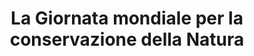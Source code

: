 ---
description: "Il 28 luglio è la Giornata Mondiale per la Conservazione della Natura, un'occasione per riflettere sull'importanza di preservare la biodiversità e garantire un equilibrio ecologico essenziale per il benessere delle generazioni future. In questo giorno ci viene ricordato che un ambiente sano è la base per una società stabile e produttiva, poiché influisce sulla qualità della vita, sull’economia e sulla salute globale.

Nei Monti Lepini, all'interno del Parco Regionale, vengono implementate politiche di tutela ambientale e valorizzazione del patrimonio naturale attraverso iniziative di conservazione della flora e della fauna, progetti di riforestazione, attività di educazione ambientale nelle scuole e interventi per il monitoraggio della biodiversità. Inoltre, vengono promossi percorsi di turismo sostenibile, escursioni guidate e collaborazioni con associazioni locali per sensibilizzare la comunità sull'importanza della protezione dell'ecosistema."
title: "La Giornata mondiale per la conservazione della Natura"
---